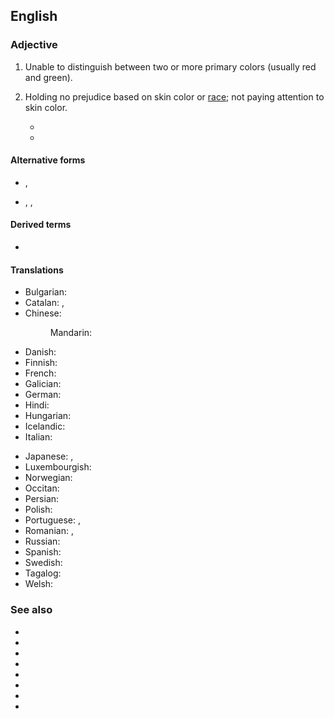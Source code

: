 {{also|colorblind|color-blind}}

==English==

===Adjective===
{{en-adj}}

# {{lb|en|of a|person or animal}} Unable to distinguish between two or more primary colors (usually red and green).
# {{lb|en|of a|person or process}} Holding no prejudice based on skin color or [[race]]; not paying attention to skin color.
#* {{quote-book|en|title=The New Jim Crow|author=Michelle Alexander|year=2012|ISBN=9781595586438|page=183
|passage=Because mass incarceration is officially '''colorblind''', it seems inconceivable that the system could function much like a racial caste system.}}
#* {{quote-av
|en
|date=September 16, 2021
|last=Maher
|first=Bill
|authorlink=Bill Maher
|title=Bill Maher on Getting Anger from Both Sides, Our Divided Country & Norm Macdonald’s Passing
|url=https://www.youtube.com/watch?v=BWKNtyQK64U
|publisher={{w|Jimmy Kimmel Live!}}
|time=7:52
|text=MAHER: Well, whatever. I just said we shouldn't have two national anthems. We're one country. It's not a good idea. We've seen what happens in other countries where you have, you know- when you separate things out. That's never where America was. That's never where liberalism was. It was about being a '''colorblind''' society. So, a new national anthem? Fine. I'll go for that. But not two. Because that leads down a road we don't wanna go. Applause.<br>KIMMEL: Do you feel like...<br>MAHER: Thank you.<br>KIMMEL: Hey there's a lot of fear in the air and generally, you don't want to be caught applauding something that might be controversial.<br>MAHER: I couldn't give a fuck.<br>KIMMEL: I wasn't talking about you.}}

====Alternative forms====
* {{l|en|colorblind}}, {{l|en|color-blind}}
* {{l|en|colourblind}}, {{l|en|colour-blind}}, {{l|en|colour blind}} {{qualifier|British spelling}}

====Derived terms====
* {{l|en|colorblindness}}

====Translations====
{{trans-top|unable to distinguish between two or more primary colors}}
* Bulgarian: {{t|bg|далтонист}}
* Catalan: {{t|ca|daltonià}}, {{t|ca|daltònic}}
* Chinese:
*: Mandarin: {{t+|cmn|色盲|tr=sèmáng|sc=Hani}}
* Danish: {{t+|da|farveblind}}
* Finnish: {{t+|fi|värisokea}}
* French: {{t+|fr|daltonien}}
* Galician: {{t|gl|daltónico}}
* German: {{t+|de|farbenblind}}
* Hindi: {{t|hi|वर्णांध}}
* Hungarian: {{t+|hu|színvak}}
* Icelandic: {{t|is|litblindur}}
* Italian: {{t+|it|daltonico}}
{{trans-mid}}
* Japanese: {{t+|ja|色覚異常|tr=しきかくいじょうの, shikikaku ijō no|alt=色覚異常の|sc=Jpan}}, {{t+|ja|色盲|tr=しきもうの, shikimō no|alt=色盲の|sc=Jpan}}
* Luxembourgish: {{t+|lb|faarweblann}}
* Norwegian: {{t|no|fargeblind}}
* Occitan: {{t|oc|daltonian}}
* Persian: {{t|fa|کور رنگی|tr=kur rangi}}
* Polish: {{t+|pl|daltonista|m}}
* Portuguese: {{t+|pt|daltónico}} {{qualifier|Portugal}}, {{t+|pt|daltônico}} {{qualifier|Brazil}}
* Romanian: {{t+|ro|discromatopsic}}, {{t+|ro|daltonist}}
* Russian: {{qualifier|noun}} {{t+|ru|дальто́ник}}
* Spanish: {{t+|es|daltónico}}
* Swedish: {{t+|sv|färgblind}}
* Tagalog: {{t|tl|bulag sa kulay}}
* Welsh: {{t|cy|lliwddall}}
{{trans-bottom}}

===See also===
* {{l|en|deuteranomaly}}
* {{l|en|deuteranopia}}
* {{l|en|dichromacy}}
* {{l|en|monochromacy}}
* {{l|en|protanomaly}}
* {{l|en|protanopia}}
* {{l|en|tritanomaly}}
* {{l|en|tritanopia}}